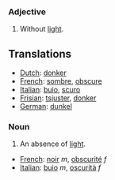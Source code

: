 ===Adjective===
#Without [[light]].

==Translations==
*[[Dutch]]: [[donker]]
*[[French]]: [[sombre]], [[obscure]]
*[[Italian]]: [[buio]], [[scuro]]
*[[Frisian]]: [[tsjuster]], [[donker]]
*[[German]]: [[dunkel]]

===Noun===
#An absence of [[light]].

*[[French]]: [[noir]] ''m'', [[obscurité]] ''f''
*[[Italian]]: [[buio]] ''m'', [[oscurità]] ''f''